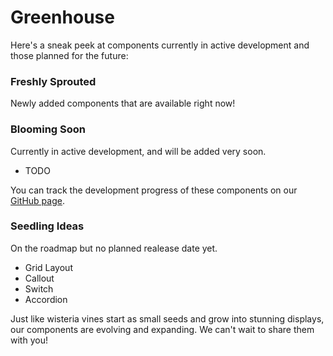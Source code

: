 
# Greenhouse

Here's a sneak peek at components currently in active development and those planned for the future:

### Freshly Sprouted

Newly added components that are available right now!

<div className="mt-2 grid grid-rows-3 sm:grid-rows-1 sm:grid-cols-3 gap-3">
    <NewComponent
        name="Chip"
        description="Interactive badges used to represent user-generated content."
    />
    <NewComponent
        name="Dialog"
        description="A window overlaid on either the primary window or another dialog window, rendering the content underneath inert."
    />
    <NewComponent
        name="Popover"
        description="Displays rich content in a portal, triggered by a button."
    />
</div>

### Blooming Soon

Currently in active development, and will be added very soon.

-   TODO

You can track the development progress of these components on our [GitHub page](https://github.com/waseem-polus/wysteria/issues).

### Seedling Ideas

On the roadmap but no planned realease date yet.

-   Grid Layout
-   Callout
-   Switch
-   Accordion

Just like wisteria vines start as small seeds and grow into stunning displays, our components are evolving and expanding. We can't wait to share them with you!
